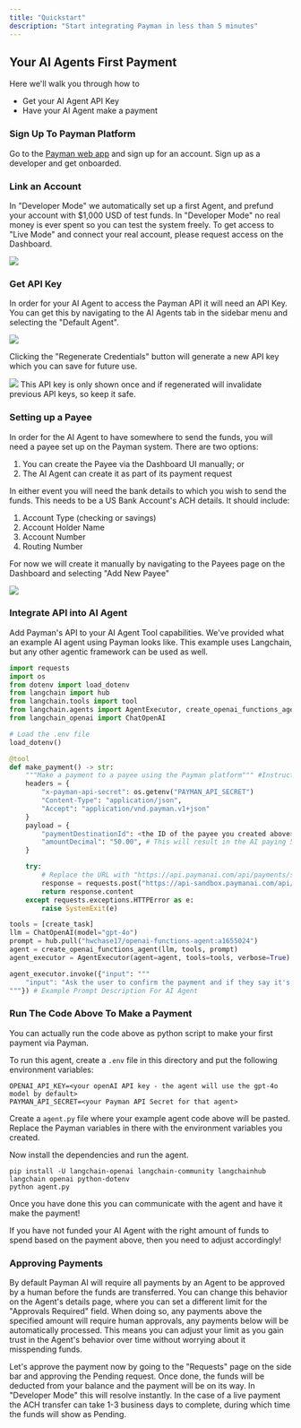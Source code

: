 ```yaml
---
title: "Quickstart"
description: "Start integrating Payman in less than 5 minutes"
---
```


## Your AI Agents First Payment

Here we'll walk you through how to

- Get your AI Agent API Key
- Have your AI Agent make a payment

### Sign Up To Payman Platform

Go to the <a href="https://app.paymanai.com">Payman web app</a> and sign up for an account. Sign up as a developer and get onboarded.

### Link an Account

In "Developer Mode" we automatically set up a first Agent, and prefund your account with $1,000 USD of test funds. In "Developer Mode" no real money
is ever spent so you can test the system freely. To get access to "Live Mode" and connect your real account, please request access on the Dashboard.

<Frame caption="Enter Developer Mode to experiment with test funds">
  <img src="/images/developer-mode-switch.png" />
</Frame>

### Get API Key

In order for your AI Agent to access the Payman API it will need an API Key. You can get this by navigating to the AI Agents
tab in the sidebar menu and selecting the "Default Agent".

<Frame caption="View your agent details">
  <img src="/images/agent-details.png" />
</Frame>

Clicking the "Regenerate Credentials" button will generate a new API key which you can save for future use.

<Frame caption="Save your API Key">
  <img src="/images/api-key-secret.png" />
</Frame>

<Warning>
  This API key is only shown once and if regenerated will invalidate previous
  API keys, so keep it safe.
</Warning>

### Setting up a Payee

In order for the AI Agent to have somewhere to send the funds, you will need a payee set up on the Payman system. There are two options:

1. You can create the Payee via the Dashboard UI manually; or
2. The AI Agent can create it as part of its payment request

In either event you will need the bank details to which you wish to send the funds. This needs to be a US Bank Account's ACH details. It should include:

1. Account Type (checking or savings)
2. Account Holder Name
3. Account Number
4. Routing Number

For now we will create it manually by navigating to the Payees page on the Dashboard and selecting "Add New Payee"

<Frame caption="Add a New Payee">
  <img src="/images/add-payee.png" />
</Frame>

### Integrate API into AI Agent

Add Payman's API to your AI Agent Tool capabilities. We've provided what an example AI agent using Payman looks like. This example uses
Langchain, but any other agentic framework can be used as well.

<CodeGroup>

```python Langchain.py
import requests
import os
from dotenv import load_dotenv
from langchain import hub
from langchain.tools import tool
from langchain.agents import AgentExecutor, create_openai_functions_agent
from langchain_openai import ChatOpenAI

# Load the .env file
load_dotenv()

@tool
def make_payment() -> str:
    """Make a payment to a payee using the Payman platform""" #Instructions for the AI Agent on when to use Payman API
    headers = {
        "x-payman-api-secret": os.getenv("PAYMAN_API_SECRET")
        "Content-Type": "application/json",
        "Accept": "application/vnd.payman.v1+json"
    }
    payload = {
        "paymentDestinationId": <the ID of the payee you created above>,
        "amountDecimal": "50.00", # This will result in the AI paying 50 USD to the destination
    }

    try:
        # Replace the URL with "https://api.paymanai.com/api/payments/send-payment" if you want to send real money on the live system once you've been onboarded there
        response = requests.post("https://api-sandbox.paymanai.com/api/payments/send-payment", headers=headers, json=payload)
        return response.content
    except requests.exceptions.HTTPError as e:
        raise SystemExit(e)

tools = [create_task]
llm = ChatOpenAI(model="gpt-4o")
prompt = hub.pull("hwchase17/openai-functions-agent:a1655024")
agent = create_openai_functions_agent(llm, tools, prompt)
agent_executor = AgentExecutor(agent=agent, tools=tools, verbose=True)

agent_executor.invoke({"input": """
    "input": "Ask the user to confirm the payment and if they say it's okay, then make the payment using Payman."
"""}) # Example Prompt Description For AI Agent
```

</CodeGroup>

### Run The Code Above To Make a Payment

You can actually run the code above as python script to make your first payment via Payman.

To run this agent, create a `.env` file in this directory and put the following environment variables:

```
OPENAI_API_KEY=<your openAI API key - the agent will use the gpt-4o model by default>
PAYMAN_API_SECRET=<your Payman API Secret for that agent>
```

Create a `agent.py` file where your example agent code above will be pasted. Replace the Payman variables in there with the environment variables you created.

Now install the dependencies and run the agent.

```
pip install -U langchain-openai langchain-community langchainhub langchain openai python-dotenv
python agent.py
```

Once you have done this you can communicate with the agent and have it make the payment!

<Note>
  If you have not funded your AI Agent with the right amount of funds to spend
  based on the payment above, then you need to adjust accordingly!
</Note>

### Approving Payments

By default Payman AI will require all payments by an Agent to be approved by a human before the funds are transferred.
You can change this behavior on the Agent's details page, where you can set a different limit for the "Approvals Required" field.
When doing so, any payments above the specified amount will require human approvals, any payments below will be automatically processed.
This means you can adjust your limit as you gain trust in the Agent's behavior over time without worrying about it misspending funds.

Let's approve the payment now by going to the "Requests" page on the side bar and approving the Pending request. Once done, the funds will be deducted from your
balance and the payment will be on its way. In "Developer Mode" this will resolve instantly. In the case of a live payment the ACH transfer can take 1-3 business days
to complete, during which time the funds will show as Pending.
